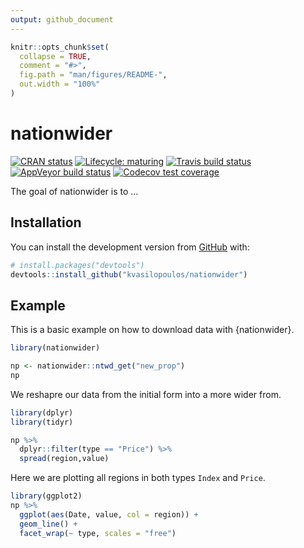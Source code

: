 ```yaml
---
output: github_document
---
```


<!-- README.md is generated from README.Rmd. Please edit that file -->

```r
knitr::opts_chunk$set(
  collapse = TRUE,
  comment = "#>",
  fig.path = "man/figures/README-",
  out.width = "100%"
)
```
# nationwider

<!-- badges: start -->
[![CRAN status](https://www.r-pkg.org/badges/version/nationwider)](https://CRAN.R-project.org/package=nationwider)
[![Lifecycle: maturing](https://img.shields.io/badge/lifecycle-maturing-blue.svg)](https://www.tidyverse.org/lifecycle/#maturing)
[![Travis build status](https://travis-ci.org/kvasilopoulos/nationwider.svg?branch=master)](https://travis-ci.org/kvasilopoulos/nationwider)
[![AppVeyor build status](https://ci.appveyor.com/api/projects/status/github/kvasilopoulos/nationwider?branch=master&svg=true)](https://ci.appveyor.com/project/kvasilopoulos/nationwider)
[![Codecov test coverage](https://codecov.io/gh/kvasilopoulos/nationwider/branch/master/graph/badge.svg)](https://codecov.io/gh/kvasilopoulos/nationwider?branch=master)
<!-- badges: end -->

The goal of nationwider is to ...

## Installation

You can install the development version from [GitHub](https://github.com/) with:

``` r
# install.packages("devtools")
devtools::install_github("kvasilopoulos/nationwider")
```
## Example

This is a basic example on how to download data with {nationwider}.

```r
library(nationwider)

np <- nationwider::ntwd_get("new_prop")
np
```

We reshapre our data from the initial form into a more wider from.

```r
library(dplyr)
library(tidyr)

np %>% 
  dplyr::filter(type == "Price") %>% 
  spread(region,value)
```

Here we are plotting all regions in both types `Index` and `Price`.

```r
library(ggplot2)
np %>% 
  ggplot(aes(Date, value, col = region)) +
  geom_line() +
  facet_wrap(~ type, scales = "free")
```

